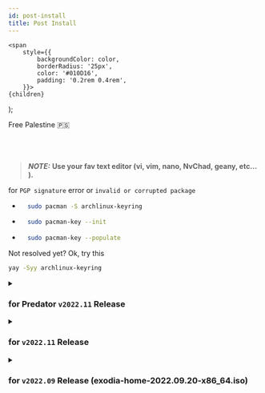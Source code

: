 ```yaml
---
id: post-install
title: Post Install
---
```


<!-- Badges -->
    <span
        style={{
            backgroundColor: color,
            borderRadius: '25px',
            color: '#010D16',
            padding: '0.2rem 0.4rem',
        }}>
    {children}
  </span>
);

<Highlight color="#04bdcb">Free Palestine 🇵🇸</Highlight>   <br></br><br></br>

> **_NOTE:_**   **Use your fav text editor (vi, vim, nano, NvChad, geany, etc... ).**

for `PGP signature` error or `invalid or corrupted package`

- ```bash
    sudo pacman -S archlinux-keyring
    ```
- ```bash
    sudo pacman-key --init
    ```
- ```bash
    sudo pacman-key --populate
    ```

Not resolved yet?
Ok, try this

```bash
yay -Syy archlinux-keyring
```

<details>
   <summary><h3> for Predator <code>v2022.11</code> Release</h3></summary>

   now `Predator-Sense-systemd-git` pkg is updated, renamed to `Predator-Sense-CLI`
   and added new pkg `Predator-Sense-GUI` which is The GUI implementation of Predator Sense CLI app.

   to install new PKGs, you need to run the 2 commands below

   ```bash
   remove Predator-Sense-systemd-git
   install exodia-predator-apps
   ```
   then **reboot** the machine

   to install grub theme 

   ```bash
   sudo cp -r /usr/share/grub/themes/exodia/ /boot/grub/themes/
   sudo grub-mkconfig -o /boot/grub/grub.cfg
   ```

</details>

<details>
   <summary><h3> for <code>v2022.11</code> Release</h3></summary>

   to install grub theme 

   ```bash
   sudo cp -r /usr/share/grub/themes/exodia/ /boot/grub/themes/
   sudo grub-mkconfig -o /boot/grub/grub.cfg
   ```

</details>

<details>
   <summary><h3> for <code>v2022.09</code> Release (exodia-home-2022.09.20-x86_64.iso) </h3></summary>


#### removed the `exodia-wireless-tools-repo ` and `exodia-wireless-extra-tools-repo` Repos
#### Replaced with `Exodia-PenTest-Repo`, as I'm working on a new release, Big updates coming

remove old Repos, adde new Repos in `/etc/pacman.conf`

> **_ONLY:_**   **if you use `v2022.09` Release `exodia-home-2022.09.20-x86_64.iso`.**

```
## Core packages repo ##
[exodia-repo]
SigLevel = Optional TrustAll
Server = https://exodia-os.github.io/$repo/$arch

## PenTest packages repo ##
[Exodia-PenTest-Repo]
SigLevel = Optional TrustAll
Server = https://exodia-os.github.io/$repo/$arch

## Community Repo ##
[exodia-community-repo]
SigLevel = Optional TrustAll
Server = https://exodia-os.github.io/$repo/$arch

```

### update 
```bash
update
```

### Fix Rofi 
rofi may not work after installation

open terminal <kbd>mod + Return</kbd>
```bash
nvim .config/bspwm/bspwmrc
```
then add
```
# Fix Rofi 
export LC_ALL="en_US.UTF-8"
```

<!-- 

```bash
sudo vim /etc/locale.conf
```
then add
```
LANG=en_US.UTF-8
LC_ADDRESS=en_US.UTF-8
LC_IDENTIFICATION=en_US.UTF-8
LC_MEASUREMENT=en_US.UTF-8
LC_MONETARY=en_US.UTF-8
LC_NAME=en_US.UTF-8
LC_NUMERIC=en_US.UTF-8
LC_PAPER=en_US.UTF-8
LC_TELEPHONE=en_US.UTF-8
LC_TIME=en_US.UTF-8
```

 -->

### Fix grub theme
GRUB theme may not work after installation

![GRUB](/img/post-install/grub-1.png)

open terminal <kbd>mod + Return</kbd>
```bash
install exodia-grub-theme
```

![GRUB](/img/post-install/grub-2.png)

### add Custom Menus to GRUB
open terminal <kbd>mod + Return</kbd>

```bash
sudo vim /etc/grub.d/40_custom
```

 then add

```bash
menuentry "Reboot" {
      reboot

}

menuentry "Shut Down" {
      halt

}
```

and update GRUB 
```bash
sudo grub-mkconfig -o /boot/grub/grub.cfg
```
 
![GRUB](/img/post-install/grub-3.png)

as you see `Shut Down` & `Reboot` Menus added


</details>
